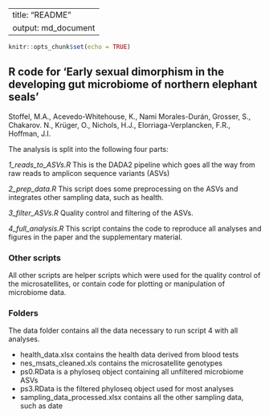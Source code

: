 
---
title: "README"
output: md_document
---

```r
knitr::opts_chunk$set(echo = TRUE)
```

## R code for 'Early sexual dimorphism in the developing gut microbiome of northern elephant seals' 
Stoffel, M.A., Acevedo-Whitehouse, K., Nami Morales-Durán, Grosser, S., Chakarov. N., Krüger, O., Nichols, H.J., Elorriaga-Verplancken, F.R., Hoffman, J.I.


The analysis is split into the following four parts:

_1_reads_to_ASVs.R_
This is the DADA2 pipeline which goes all the way from raw reads to 
amplicon sequence variants (ASVs)

_2_prep_data.R_
This script does some preprocessing on the ASVs and integrates
other sampling data, such as health.

_3_filter_ASVs.R_
Quality control and filtering of the ASVs.

_4_full_analysis.R_
This script contains the code to reproduce all analyses and figures 
in the paper and the supplementary material.

### Other scripts
All other scripts are helper scripts which were used for the quality control
of the microsatellites, or contain code for plotting or manipulation 
of microbiome data.

### Folders
The data folder contains all the data necessary to run script 4 with all analyses.

* health_data.xlsx contains the health data derived from blood tests
* nes_msats_cleaned.xls contains the microsatellite genotypes
* ps0.RData is a phyloseq object containing all unfiltered microbiome ASVs
* ps3.RData is the filtered phyloseq object used for most analyses
* sampling_data_processed.xlsx contains all the other sampling data, such as date


